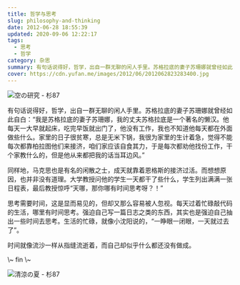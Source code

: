 ```yaml
---
title: 哲学与思考
slug: philosophy-and-thinking
date: 2012-06-28 18:55:39
updated: 2020-09-06 12:22:17
tags:
  - 思考
  - 哲学
category: 杂思
summary: 有句话说得好，哲学，出自一群无聊的闲人手里。苏格拉底的妻子苏珊娜就曾经如此自白：“我是苏格拉底的妻子苏珊娜，我的丈夫苏格拉底是一个著名的懒汉。
cover: https://cdn.yufan.me/images/2012/06/2012062823283400.jpg
---
```


![空の研究 - 杉87](https://cdn.yufan.me/images/2012/06/2012062823295700.jpg)

<MusicPlayer netease={28587152} />

有句话说得好，哲学，出自一群无聊的闲人手里。苏格拉底的妻子苏珊娜就曾经如此自白：“我是苏格拉底的妻子苏珊娜，我的丈夫苏格拉底是一个著名的懒汉。他每天一大早就起床，吃完早饭就出门了，他没有工作，我也不知道他每天都在外面做些什么。家里的日子很贫寒，总是无米下锅，我很为家里的生计着急，觉得不能每次都靠柏拉图他们来接济，咱们家应该自食其力，于是每次都劝他找份工作，干个家教什么的，但是他从来都把我的话当耳边风。”

同样地，马克思也是有名的闲散之士，成天就靠着恩格斯的接济过活。而想想原因，也并非没有道理。大学教授问他的学生一天都干了些什么，学生列出满满一张日程表，最后教授惊呼“天哪，那你哪有时间思考呀？！”

思考需要时间，这是显而易见的，但却又那么容易被人忽视。每天过着忙碌敲代码的生活，哪里有时间思考。强迫自己写一篇日志之类的东西，其实也是强迫自己抽出一些时间去思考。生活的忙碌，就像小沈阳说的，“一睁眼一闭眼，一天就过去了”。

时间就像流沙一样从指缝流逝着，而自己却似乎什么都还没有做成。

<p style={{textAlign: "center"}}>\~ fin \~</p>

![清涼の夏 - 杉87](https://cdn.yufan.me/images/2012/06/2012062823300200.jpg)

